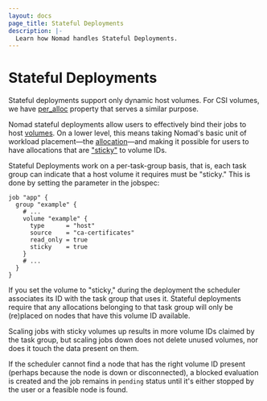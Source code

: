 ```yaml
---
layout: docs
page_title: Stateful Deployments
description: |-
  Learn how Nomad handles Stateful Deployments.
---
```


# Stateful Deployments

<Note>
Stateful deployments support only dynamic host volumes. For CSI volumes, we have
<a href="/nomad/docs/job-specification/volume#per_alloc">per_alloc</a> property
that serves a similar purpose.
</Note>

Nomad stateful deployments allow users to effectively bind their jobs to host
[volumes]. On a lower level, this means taking Nomad's basic unit of workload
placement—the [allocation]—and making it possible for users to have allocations
that are ["sticky"] to volume IDs.

Stateful Deployments work on a per-task-group basis, that is, each task group
can indicate that a host volume it requires must be "sticky." This is done by
setting the parameter in the jobspec:

```hcl
job "app" {
  group "example" {
    # ...
    volume "example" {
      type      = "host"
      source    = "ca-certificates"
      read_only = true
      sticky    = true
    }
    # ...
  }
}
```

If you set the volume to "sticky," during the deployment the scheduler
associates its ID with the task group that uses it. Stateful deployments require
that any allocations belonging to that task group will only be (re)placed on
nodes that have this volume ID available.

Scaling jobs with sticky volumes up results in more volume IDs claimed by the
task group, but scaling jobs down does not delete unused volumes, nor does it
touch the data present on them.

If the scheduler cannot find a node that has the right volume ID present
(perhaps because the node is down or disconnected), a blocked evaluation is
created and the job remains in `pending` status until it's either stopped by the
user or a feasible node is found.

[allocation]: /nomad/docs/glossary#allocation
["sticky"]: /nomad/docs/job-specification/volume#sticky
[volumes]: /nomad/docs/other-specifications/volume
